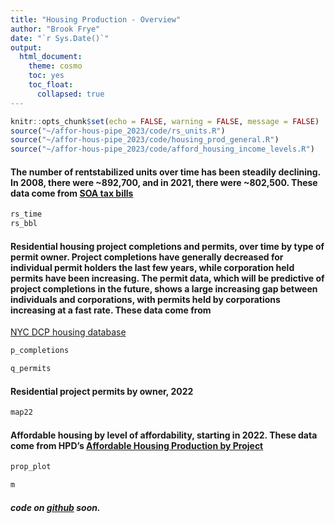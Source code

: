 ```yaml
---
title: "Housing Production - Overview"
author: "Brook Frye"
date: "`r Sys.Date()`"
output: 
  html_document:
    theme: cosmo
    toc: yes
    toc_float:
      collapsed: true
---
```


```r
knitr::opts_chunk$set(echo = FALSE, warning = FALSE, message = FALSE)
source("~/affor-hous-pipe_2023/code/rs_units.R")
source("~/affor-hous-pipe_2023/code/housing_prod_general.R")
source("~/affor-hous-pipe_2023/code/afford_housing_income_levels.R")
```

#### The number of rentstabilized units over time has been steadily declining. In 2008, there were ~892,700, and in 2021, there were ~802,500. These data come from [SOA tax bills](https://a836-pts-access.nyc.gov/care/search/commonsearch.aspx?mode=persprop)

```r

rs_time
rs_bbl
```


#### Residential housing project completions and permits, over time by type of permit owner. Project completions have generally decreased for individual permit holders the last few years, while corporation held permits have been increasing. The permit data, which will be predictive of project completions in the future, shows a large increasing gap between individuals and corporations, with permits held by corporations increasing at a fast rate. These data come from 
[NYC DCP housing database](https://www.nyc.gov/site/planning/data-maps/open-data/dwn-housing-database.page)

```r
p_completions
```


```r
q_permits
```

#### Residential project permits by owner, 2022

```r
map22

```

#### Affordable housing by level of affordability, starting in 2022. These data come from HPD's [Affordable Housing Production by Project](https://data.cityofnewyork.us/Housing-Development/Affordable-Housing-Production-by-Project/hq68-rnsi)

```r
prop_plot
```


```r
m

```

##### code on [github](https://github.com/NewYorkCityCouncil/afford-hous-prod-hear_9-2023) soon.